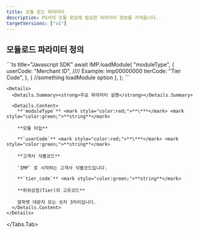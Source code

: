 ```yaml
---
title: 모듈 로드 파라미터
description: PG사의 모듈 로딩에 필요한 파라미터 정보를 가져옵니다.
targetVersions: ["v1"]
---
```



## 모듈로드 파라미터 정의

<Tabs>
  <Tabs.Tab title="모듈 로드 요청">
    ```ts title="Javascript SDK"
    await IMP.loadModule(
      "moduleType",
      {
        userCode: "Merchant ID", //// Example: imp00000000
        tierCode: "Tier Code",
      },
      {
        //something loadModule option
      },
    );
    ```

    <Details>
      <Details.Summary><strong>주요 파라미터 설명</strong></Details.Summary>

      <Details.Content>
        **`moduleType`** <mark style="color:red;">**\***</mark> <mark style="color:green;">**string**</mark>

        **모듈 타입**

        **`userCode`** <mark style="color:red;">**\***</mark> <mark style="color:green;">**string**</mark>

        **고객사 식별코드**

        `IMP` 로 시작하는 고객사 식별코드입니다.

        **`tier_code`** <mark style="color:green;">**string**</mark>

        **하위상점(Tier)의 고유코드**

        알파벳 대문자 또는 숫자 3자리입니다.
      </Details.Content>
    </Details>
  </Tabs.Tab>
</Tabs>
